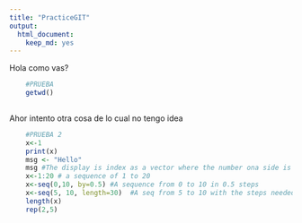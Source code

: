 ```yaml
---
title: "PracticeGIT"
output: 
  html_document: 
    keep_md: yes
---
```


Hola como vas?
```r
    #PRUEBA
    getwd()
    
```


Ahor intento otra cosa de lo cual  no tengo idea

```r
    #PRUEBA 2
    x<-1
    print(x)
    msg <- "Hello"
    msg #The display is index as a vector where the number ona side is considered the location of the element
    x<-1:20 # a sequence of 1 to 20
    x<-seq(0,10, by=0.5) #A sequence from 0 to 10 in 0.5 steps
    x<-seq(5, 10, length=30)  #A seq from 5 to 10 with the steps needed to get a 30 size vector
    length(x) 
    rep(2,5)
```




